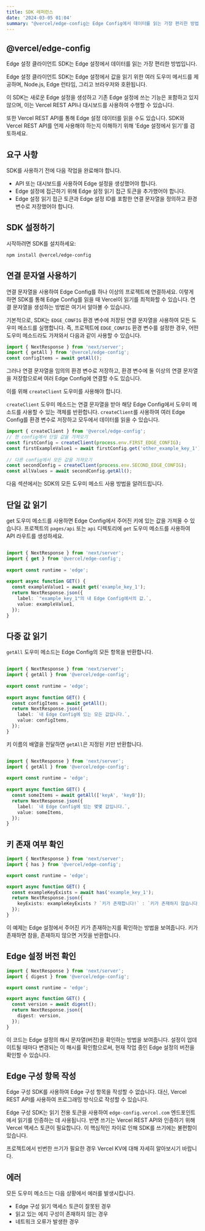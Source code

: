 ```yaml
---
title: SDK 레퍼런스
date: '2024-03-05 01:04'
summary: "@vercel/edge-config는 Edge Config에서 데이터를 읽는 가장 편리한 방법으로, 여러 도우미 메서드를 제공하여 Node.js, 엣지 런타임 및 브라우저와 호환되며 새로운 Edge Config를 생성하고 기존 Edge Config에 쓰기를 수행할 수 있습니다."
---
```


<TOCInline toc={props.toc} asDisclosure />

## @vercel/edge-config

Edge 설정 클라이언트 SDK는 Edge 설정에서 데이터를 읽는 가장 편리한 방법입니다. 

Edge 설정 클라이언트 SDK는 Edge 설정에서 값을 읽기 위한 여러 도우미 메서드를 제공하며, Node.js, Edge 런타임, 그리고 브라우저와 호환됩니다.

이 SDK는 새로운 Edge 설정을 생성하고 기존 Edge 설정에 쓰는 기능은 포함하고 있지 않으며, 이는 Vercel REST API나 대시보드를 사용하여 수행할 수 있습니다.

또한 Vercel REST API를 통해 Edge 설정 데이터를 읽을 수도 있습니다. SDK와 Vercel REST API를 언제 사용해야 하는지 이해하기 위해 'Edge 설정에서 읽기'를 검토하세요.

## 요구 사항

SDK를 사용하기 전에 다음 작업을 완료해야 합니다.

- API 또는 대시보드를 사용하여 Edge 설정을 생성했어야 합니다.
- Edge 설정에 접근하기 위해 Edge 설정 읽기 접근 토큰을 추가했어야 합니다.
- Edge 설정 읽기 접근 토큰과 Edge 설정 ID를 포함한 연결 문자열을 정의하고 환경 변수로 저장했어야 합니다.


## SDK 설정하기

시작하려면 SDK를 설치하세요:

```bash
npm install @vercel/edge-config
```


## 연결 문자열 사용하기

연결 문자열을 사용하여 Edge Config를 하나 이상의 프로젝트에 연결하세요. 이렇게 하면 SDK를 통해 Edge Config를 읽을 때 Vercel이 읽기를 최적화할 수 있습니다. 연결 문자열을 생성하는 방법은 여기서 알아볼 수 있습니다.

기본적으로, SDK는 `EDGE_CONFIG` 환경 변수에 저장된 연결 문자열을 사용하여 모든 도우미 메소드를 실행합니다. 즉, 프로젝트에 `EDGE_CONFIG` 환경 변수를 설정한 경우, 어떤 도우미 메소드라도 가져와서 다음과 같이 사용할 수 있습니다.

```typescript
import { NextResponse } from 'next/server';
import { getAll } from '@vercel/edge-config';
const configItems = await getAll();
```

그러나 연결 문자열을 임의의 환경 변수로 저장하고, 환경 변수에 둘 이상의 연결 문자열을 저장함으로써 여러 Edge Config에 연결할 수도 있습니다.

이를 위해 `createClient` 도우미를 사용해야 합니다.

`createClient` 도우미 메소드는 연결 문자열을 받아 해당 Edge Config에서 도우미 메소드를 사용할 수 있는 객체를 반환합니다. `createClient`를 사용하여 여러 Edge Config를 환경 변수로 저장하고 모두에서 데이터를 읽을 수 있습니다.

```typescript
import { createClient } from '@vercel/edge-config';
// 한 config에서 단일 값을 가져오기
const firstConfig = createClient(process.env.FIRST_EDGE_CONFIG);
const firstExampleValue1 = await firstConfig.get('other_example_key_1');
 
// 다른 config에서 모든 값을 가져오기
const secondConfig = createClient(process.env.SECOND_EDGE_CONFIG);
const allValues = await secondConfig.getAll();
```

다음 섹션에서는 SDK의 모든 도우미 메소드 사용 방법을 알려드립니다.

## 단일 값 읽기

get 도우미 메소드를 사용하면 Edge Config에서 주어진 키에 있는 값을 가져올 수 있습니다. 프로젝트의 `pages/api` 또는 `api` 디렉토리에 `get` 도우미 메소드를 사용하여 API 라우트를 생성하세요.

```typescript:app/api/get-example/route.ts

import { NextResponse } from 'next/server';
import { get } from '@vercel/edge-config';
 
export const runtime = 'edge';
 
export async function GET() {
  const exampleValue1 = await get('example_key_1');
  return NextResponse.json({
    label: `"example_key_1"의 내 Edge Config에서의 값.`,
    value: exampleValue1,
  });
}
```

## 다중 값 읽기

`getAll` 도우미 메소드는 Edge Config의 모든 항목을 반환합니다.

```typescript:app/api/getall-example/route.ts

import { NextResponse } from 'next/server';
import { getAll } from '@vercel/edge-config';
 
export const runtime = 'edge';
 
export async function GET() {
  const configItems = await getAll();
  return NextResponse.json({
    label: `내 Edge Config에 있는 모든 값입니다.`,
    value: configItems,
  });
}
```

키 이름의 배열을 전달하면 `getAll`은 지정된 키만 반환합니다.

```typescript:app/api/getall-keys-example/route.ts

import { NextResponse } from 'next/server';
import { getAll } from '@vercel/edge-config';
 
export const runtime = 'edge';
 
export async function GET() {
  const someItems = await getAll(['keyA', 'keyB']);
  return NextResponse.json({
    label: `내 Edge Config에 있는 몇몇 값입니다.`,
    value: someItems,
  });
}
```

## 키 존재 여부 확인

```typescript
import { NextResponse } from 'next/server';
import { has } from '@vercel/edge-config';

export const runtime = 'edge';

export async function GET() {
  const exampleKeyExists = await has('example_key_1');
  return NextResponse.json({
    keyExists: exampleKeyExists ? `키가 존재합니다!` : `키가 존재하지 않습니다!`,
  });
}
```
이 예제는 Edge 설정에서 주어진 키가 존재하는지를 확인하는 방법을 보여줍니다. 키가 존재하면 참을, 존재하지 않으면 거짓을 반환합니다.

## Edge 설정 버전 확인

```typescript
import { NextResponse } from 'next/server';
import { digest } from '@vercel/edge-config';

export const runtime = 'edge';

export async function GET() {
  const version = await digest();
  return NextResponse.json({
    digest: version,
  });
}
```
이 코드는 Edge 설정의 해시 문자열(버전)을 확인하는 방법을 보여줍니다. 설정이 업데이트될 때마다 변경되는 이 해시를 확인함으로써, 현재 작업 중인 Edge 설정의 버전을 확인할 수 있습니다.

## Edge 구성 항목 작성

Edge 구성 SDK를 사용하여 Edge 구성 항목을 작성할 수 없습니다. 대신, Vercel REST API를 사용하여 프로그래밍 방식으로 작성할 수 있습니다.

Edge 구성 SDK는 읽기 전용 토큰을 사용하여 `edge-config.vercel.com` 엔드포인트에서 읽기를 인증하는 데 사용됩니다. 반면 쓰기는 Vercel REST API와 인증하기 위해 Vercel 액세스 토큰이 필요합니다. 이 핵심적인 차이로 인해 SDK를 쓰기에는 불편함이 있습니다.

프로젝트에서 빈번한 쓰기가 필요한 경우 Vercel KV에 대해 자세히 알아보시기 바랍니다.

## 에러

모든 도우미 메소드는 다음 상황에서 에러를 발생시킵니다.

- Edge 구성 읽기 액세스 토큰이 잘못된 경우
- 읽고 있는 에지 구성이 존재하지 않는 경우
- 네트워크 오류가 발생한 경우


